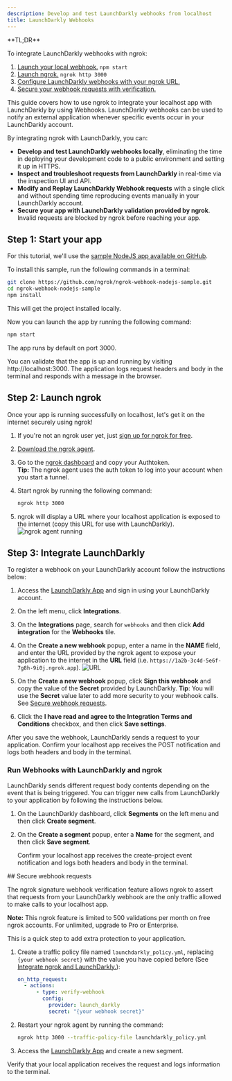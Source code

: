 ```yaml
---
description: Develop and test LaunchDarkly webhooks from localhost
title: LaunchDarkly Webhooks
---
```


<Tip>
**TL;DR**



To integrate LaunchDarkly webhooks with ngrok:

1. [Launch your local webhook.](#start-your-app) `npm start`
1. [Launch ngrok.](#start-ngrok) `ngrok http 3000`
1. [Configure LaunchDarkly webhooks with your ngrok URL.](#setup-webhook)
1. [Secure your webhook requests with verification.](#security)
</Tip>

This guide covers how to use ngrok to integrate your localhost app with LaunchDarkly by using Webhooks.
LaunchDarkly webhooks can be used to notify an external application whenever specific events occur in your LaunchDarkly account.

By integrating ngrok with LaunchDarkly, you can:

- **Develop and test LaunchDarkly webhooks locally**, eliminating the time in deploying your development code to a public environment and setting it up in HTTPS.
- **Inspect and troubleshoot requests from LaunchDarkly** in real-time via the inspection UI and API.
- **Modify and Replay LaunchDarkly Webhook requests** with a single click and without spending time reproducing events manually in your LaunchDarkly account.
- **Secure your app with LaunchDarkly validation provided by ngrok**. Invalid requests are blocked by ngrok before reaching your app.

## **Step 1**: Start your app 

For this tutorial, we'll use the [sample NodeJS app available on GitHub](https://github.com/ngrok/ngrok-webhook-nodejs-sample).

To install this sample, run the following commands in a terminal:

```bash
git clone https://github.com/ngrok/ngrok-webhook-nodejs-sample.git
cd ngrok-webhook-nodejs-sample
npm install
```

This will get the project installed locally.

Now you can launch the app by running the following command:

```bash
npm start
```

The app runs by default on port 3000.

You can validate that the app is up and running by visiting http://localhost:3000. The application logs request headers and body in the terminal and responds with a message in the browser.

## **Step 2**: Launch ngrok 

Once your app is running successfully on localhost, let's get it on the internet securely using ngrok!

1. If you're not an ngrok user yet, just [sign up for ngrok for free](https://ngrok.com/signup).

1. [Download the ngrok agent](https://download.ngrok.com).

1. Go to the [ngrok dashboard](https://dashboard.ngrok.com) and copy your Authtoken. <br />
   **Tip:** The ngrok agent uses the auth token to log into your account when you start a tunnel.
1. Start ngrok by running the following command:

   ```bash
   ngrok http 3000
   ```

1. ngrok will display a URL where your localhost application is exposed to the internet (copy this URL for use with LaunchDarkly).
   ![ngrok agent running](/img/integrations/launch_ngrok_tunnel.png)

## **Step 3**: Integrate LaunchDarkly 

To register a webhook on your LaunchDarkly account follow the instructions below:

1. Access the [LaunchDarkly App](https://app.launchdarkly.com/) and sign in using your LaunchDarkly account.

1. On the left menu, click **Integrations**.

1. On the **Integrations** page, search for `webhooks` and then click **Add integration** for the **Webhooks** tile.

1. On the **Create a new webhook** popup, enter a name in the **NAME** field, and enter the URL provided by the ngrok agent to expose your application to the internet in the **URL** field (i.e. `https://1a2b-3c4d-5e6f-7g8h-9i0j.ngrok.app`).
   ![URL](img/ngrok_url_configuration_launchdarkly.png)

1. On the **Create a new webhook** popup, click **Sign this webhook** and copy the value of the **Secret** provided by LaunchDarkly.
   **Tip**: You will use the **Secret** value later to add more security to your webhook calls. See [Secure webhook requests](#security).

1. Click the **I have read and agree to the Integration Terms and Conditions** checkbox, and then click **Save settings**.

After you save the webhook, LaunchDarkly sends a request to your application. Confirm your localhost app receives the POST notification and logs both headers and body in the terminal.

### Run Webhooks with LaunchDarkly and ngrok

LaunchDarkly sends different request body contents depending on the event that is being triggered.
You can trigger new calls from LaunchDarkly to your application by following the instructions below.

1. On the LaunchDarkly dashboard, click **Segments** on the left menu and then click **Create segment**.

1. On the **Create a segment** popup, enter a **Name** for the segment, and then click **Save segment**.

   Confirm your localhost app receives the create-project event notification and logs both headers and body in the terminal.

<InspectingRequests />

<ReplayingRequests />
## Secure webhook requests 

The ngrok signature webhook verification feature allows ngrok to assert that requests from your LaunchDarkly webhook are the only traffic allowed to make calls to your localhost app.

**Note:** This ngrok feature is limited to 500 validations per month on free ngrok accounts. For unlimited, upgrade to Pro or Enterprise.

This is a quick step to add extra protection to your application.

1. Create a traffic policy file named `launchdarkly_policy.yml`, replacing `{your webhook secret}` with the value you have copied before (See [Integrate ngrok and LaunchDarkly.](#setup-webhook)):

   ```yaml
   on_http_request:
     - actions:
         - type: verify-webhook
           config:
             provider: launch_darkly
             secret: "{your webhook secret}"
   ```

1. Restart your ngrok agent by running the command:

   ```bash
   ngrok http 3000 --traffic-policy-file launchdarkly_policy.yml
   ```

1. Access the [LaunchDarkly App](https://app.launchdarkly.com/) and create a new segment.

Verify that your local application receives the request and logs information to the terminal.
